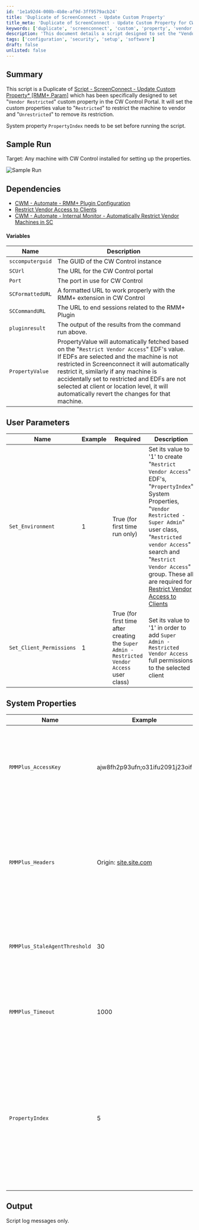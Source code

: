 ```yaml
---
id: '1e1a92d4-008b-4b8e-af9d-3ff9579acb24'
title: 'Duplicate of ScreenConnect - Update Custom Property'
title_meta: 'Duplicate of ScreenConnect - Update Custom Property for CW Control Portal'
keywords: ['duplicate', 'screenconnect', 'custom', 'property', 'vendor', 'restricted', 'access']
description: 'This document details a script designed to set the "Vendor Restricted" custom property in the CW Control Portal, allowing for the restriction of machine access based on vendor settings. It outlines the necessary system properties, user parameters, and dependencies required for successful execution.'
tags: ['configuration', 'security', 'setup', 'software']
draft: false
unlisted: false
---
```

## Summary

This script is a Duplicate of [Script - ScreenConnect - Update Custom Property* [RMM+,Param]](https://proval.itglue.com/DOC-5078775) which has been specifically designed to set "`Vendor Restricted`" custom property in the CW Control Portal. It will set the custom properties value to "`Restricted`" to restrict the machine to vendor and "`Unrestricted`" to remove its restriction.

System property `PropertyIndex` needs to be set before running the script.

## Sample Run

Target: Any machine with CW Control installed for setting up the properties.

![Sample Run](../../../static/img/ScreenConnect----Update-Vendor-Restricted-Property-RMM+/image_1.png)

## Dependencies

- [CWM - Automate - RMM+ Plugin Configuration](https://proval.itglue.com/DOC-5078775-9770217)
- [Restrict Vendor Access to Clients](https://proval.itglue.com/DOC-5078775-8324532)
- [CWM - Automate - Internal Monitor - Automatically Restrict Vendor Machines in SC](https://proval.itglue.com/DOC-5078775-15436510)

#### Variables

| Name                | Description                                                                                                                                                                                                                  |
|---------------------|------------------------------------------------------------------------------------------------------------------------------------------------------------------------------------------------------------------------------|
| `sccomputerguid`    | The GUID of the CW Control instance                                                                                                                                                                                        |
| `SCUrl`             | The URL for the CW Control portal                                                                                                                                                                                          |
| `Port`              | The port in use for CW Control                                                                                                                                                                                              |
| `SCFormattedURL`    | A formatted URL to work properly with the RMM+ extension in CW Control                                                                                                                                                     |
| `SCCommandURL`      | The URL to end sessions related to the RMM+ Plugin                                                                                                                                                                         |
| `pluginresult`      | The output of the results from the command run above.                                                                                                                                                                      |
| `PropertyValue`     | PropertyValue will automatically fetched based on the "`Restrict Vendor Access`" EDF's value. If EDFs are selected and the machine is not restricted in Screenconnect it will automatically restrict it, similarly if any machine is accidentally set to restricted and EDFs are not selected at client or location level, it will automatically revert the changes for that machine. |

## User Parameters

| Name                    | Example | Required                              | Description                                                                                                                                                                                                                  |
|-------------------------|---------|---------------------------------------|------------------------------------------------------------------------------------------------------------------------------------------------------------------------------------------------------------------------------|
| `Set_Environment`       | 1       | True (for first time run only)       | Set its value to '1' to create "`Restrict Vendor Access`" EDF's, "`PropertyIndex`" System Properties, "`Vendor Restricted - Super Admin`" user class, "`Restricted vendor Access`" search and "`Restrict Vendor Access`" group. These all are required for [Restrict Vendor Access to Clients](https://proval.itglue.com/DOC-5078775-8324532) |
| `Set_Client_Permissions` | 1       | True (for first time after creating the `Super Admin - Restricted Vendor Access` user class) | Set its value to '1' in order to add `Super Admin - Restricted Vendor Access` full permissions to the selected client                                                                                                       |

## System Properties

| Name                           | Example                             | Required | Description                                                                                                                                                                                                                  |
|--------------------------------|-------------------------------------|----------|------------------------------------------------------------------------------------------------------------------------------------------------------------------------------------------------------------------------------|
| `RMMPlus_AccessKey`           | ajw8fh2p93ufn;o31ifu2091j23oif     | True     | This is the key setup in the CW Control RMM+ Plugin so Automate can reach out to gain access to the API.                                                                                                                |
| `RMMPlus_Headers`             | Origin: [site.site.com](http://site.site.com/) | True     | This is the URL (without http/https) for the CW Control server. This value needs to match the value in the RMM+ Plugin configuration in CW Control.                                                                        |
| `RMMPlus_StaleAgentThreshold`  | 30                                  | True     | The number of days to indicate what a "stale" agent is to the scripts. 30 is the default.                                                                                                                                 |
| `RMMPlus_Timeout`             | 1000                                | True     | The default timeout for commands runs via RMM+ through Automate. 1000 is the default.                                                                                                                                     |
| `PropertyIndex`               | 5                                   | True     | This is the custom property in CW Control that you want to set. Property 1-4 are used by the CWA / CWC plugin. Suggest starting with Property 5-8. This video can explain how to set them up in CWC. [Watch here](https://www.youtube.com/watch?v=KgtLfEkAdwM) |

## Output

Script log messages only.











